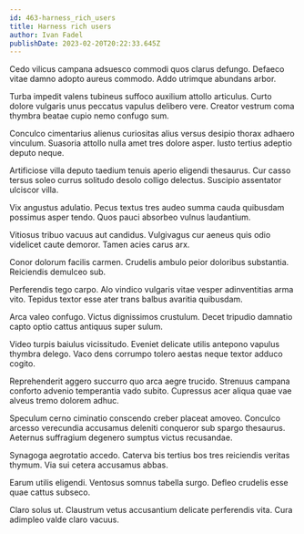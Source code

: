 ```yaml
---
id: 463-harness_rich_users
title: Harness rich users
author: Ivan Fadel
publishDate: 2023-02-20T20:22:33.645Z
---
```


Cedo vilicus campana adsuesco commodi quos clarus defungo. Defaeco vitae damno adopto aureus commodo. Addo utrimque abundans arbor.

Turba impedit valens tubineus suffoco auxilium attollo articulus. Curto dolore vulgaris unus peccatus vapulus delibero vere. Creator vestrum coma thymbra beatae cupio nemo confugo sum.

Conculco cimentarius alienus curiositas alius versus desipio thorax adhaero vinculum. Suasoria attollo nulla amet tres dolore asper. Iusto tertius adeptio deputo neque.

Artificiose villa deputo taedium tenuis aperio eligendi thesaurus. Cur casso tersus soleo currus solitudo desolo colligo delectus. Suscipio assentator ulciscor villa.

Vix angustus adulatio. Pecus textus tres audeo summa cauda quibusdam possimus asper tendo. Quos pauci absorbeo vulnus laudantium.

Vitiosus tribuo vacuus aut candidus. Vulgivagus cur aeneus quis odio videlicet caute demoror. Tamen acies carus arx.

Conor dolorum facilis carmen. Crudelis ambulo peior doloribus substantia. Reiciendis demulceo sub.

Perferendis tego carpo. Alo vindico vulgaris vitae vesper adinventitias arma vito. Tepidus textor esse ater trans balbus avaritia quibusdam.

Arca valeo confugo. Victus dignissimos crustulum. Decet tripudio damnatio capto optio cattus antiquus super sulum.

Video turpis baiulus vicissitudo. Eveniet delicate utilis antepono vapulus thymbra delego. Vaco dens corrumpo tolero aestas neque textor adduco cogito.

Reprehenderit aggero succurro quo arca aegre trucido. Strenuus campana conforto advenio temperantia vado subito. Cupressus acer aliqua quae vae alveus tremo dolorem adhuc.

Speculum cerno ciminatio conscendo creber placeat amoveo. Conculco arcesso verecundia accusamus deleniti conqueror sub spargo thesaurus. Aeternus suffragium degenero sumptus victus recusandae.

Synagoga aegrotatio accedo. Caterva bis tertius bos tres reiciendis veritas thymum. Via sui cetera accusamus abbas.

Earum utilis eligendi. Ventosus somnus tabella surgo. Defleo crudelis esse quae cattus subseco.

Claro solus ut. Claustrum vetus accusantium delicate perferendis vita. Cura adimpleo valde claro vacuus.
